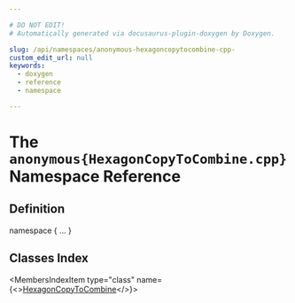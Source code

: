 ```yaml
---

# DO NOT EDIT!
# Automatically generated via docusaurus-plugin-doxygen by Doxygen.

slug: /api/namespaces/anonymous-hexagoncopytocombine-cpp-
custom_edit_url: null
keywords:
  - doxygen
  - reference
  - namespace

---
```





# The `anonymous{HexagonCopyToCombine.cpp}` Namespace Reference

<DoxygenPage pluginConfig={pluginConfig}>



## Definition

<CodeBlock>namespace &#123; ... &#125;</CodeBlock>

## Classes Index

<MembersIndex>

<MembersIndexItem
  type="class"
  name={<><a href="/docs/api/classes/anonymous-namespace-hexagoncopytocombine-cpp-/hexagoncopytocombine">HexagonCopyToCombine</a></>}>
</MembersIndexItem>

</MembersIndex>


</DoxygenPage>
